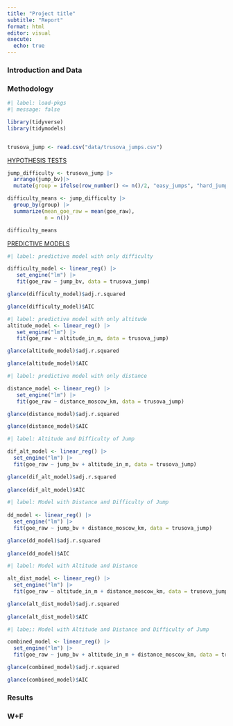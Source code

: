 ```yaml
---
title: "Project title"
subtitle: "Report"
format: html
editor: visual
execute:
  echo: true
---
```


### Introduction and Data

### Methodology

```r
#| label: load-pkgs
#| message: false

library(tidyverse)
library(tidymodels)


trusova_jump <- read.csv("data/trusova_jumps.csv")

```

[HYPOTHESIS TESTS]{.underline}

```r
jump_difficulty <- trusova_jump |>
  arrange(jump_bv)|>
  mutate(group = ifelse(row_number() <= n()/2, "easy_jumps", "hard_jumps"))

difficulty_means <- jump_difficulty |>
  group_by(group) |>
  summarize(mean_goe_raw = mean(goe_raw),
            n = n())

difficulty_means
```

[PREDICTIVE MODELS]{.underline}

```r
#| label: predictive model with only difficulty

difficulty_model <- linear_reg() |>
   set_engine("lm") |>
   fit(goe_raw ~ jump_bv, data = trusova_jump) 

glance(difficulty_model)$adj.r.squared

glance(difficulty_model)$AIC

```

```r
#| label: predictive model with only altitude
altitude_model <- linear_reg() |>
   set_engine("lm") |>
   fit(goe_raw ~ altitude_in_m, data = trusova_jump)

glance(altitude_model)$adj.r.squared

glance(altitude_model)$AIC

```

```r

#| label: predictive model with only distance

distance_model <- linear_reg() |>
   set_engine("lm") |>
   fit(goe_raw ~ distance_moscow_km, data = trusova_jump)

glance(distance_model)$adj.r.squared

glance(distance_model)$AIC


```

```r
#| label: Altitude and Difficulty of Jump

dif_alt_model <- linear_reg() |>
  set_engine("lm") |>
  fit(goe_raw ~ jump_bv + altitude_in_m, data = trusova_jump) 

glance(dif_alt_model)$adj.r.squared
		
glance(dif_alt_model)$AIC

```

```r
#| label: Model with Distance and Difficulty of Jump
	
dd_model <- linear_reg() |>
  set_engine("lm") |>
  fit(goe_raw ~ jump_bv + distance_moscow_km, data = trusova_jump) 

glance(dd_model)$adj.r.squared
		
glance(dd_model)$AIC

```

```r
#| label: Model with Altitude and Distance

alt_dist_model <- linear_reg() |>
  set_engine("lm") |>
  fit(goe_raw ~ altitude_in_m + distance_moscow_km, data = trusova_jump) 

glance(alt_dist_model)$adj.r.squared
		
glance(alt_dist_model)$AIC

```

```r
#| labe;: Model with Altitude and Distance and Difficulty of Jump

combined_model <- linear_reg() |>
  set_engine("lm") |>
  fit(goe_raw ~ jump_bv + altitude_in_m + distance_moscow_km, data = trusova_jump) 

glance(combined_model)$adj.r.squared

glance(combined_model)$AIC

```

### Results

### W+F
